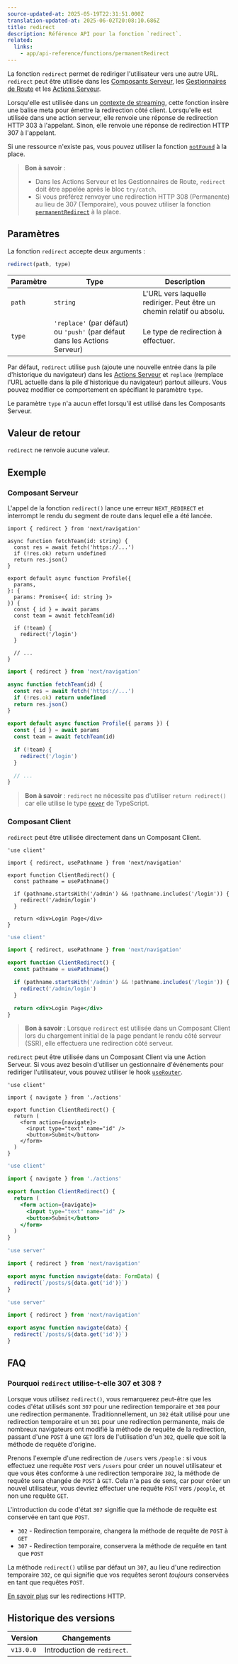 ```yaml
---
source-updated-at: 2025-05-19T22:31:51.000Z
translation-updated-at: 2025-06-02T20:08:10.686Z
title: redirect
description: Référence API pour la fonction `redirect`.
related:
  links:
    - app/api-reference/functions/permanentRedirect
---
```


La fonction `redirect` permet de rediriger l'utilisateur vers une autre URL. `redirect` peut être utilisée dans les [Composants Serveur](/docs/app/getting-started/server-and-client-components), les [Gestionnaires de Route](/docs/app/building-your-application/routing/route-handlers) et les [Actions Serveur](/docs/app/building-your-application/data-fetching/server-actions-and-mutations).

Lorsqu'elle est utilisée dans un [contexte de streaming](/docs/app/building-your-application/routing/loading-ui-and-streaming#what-is-streaming), cette fonction insère une balise meta pour émettre la redirection côté client. Lorsqu'elle est utilisée dans une action serveur, elle renvoie une réponse de redirection HTTP 303 à l'appelant. Sinon, elle renvoie une réponse de redirection HTTP 307 à l'appelant.

Si une ressource n'existe pas, vous pouvez utiliser la fonction [`notFound`](/docs/app/api-reference/functions/not-found) à la place.

> **Bon à savoir** :
>
> - Dans les Actions Serveur et les Gestionnaires de Route, `redirect` doit être appelée après le bloc `try/catch`.
> - Si vous préférez renvoyer une redirection HTTP 308 (Permanente) au lieu de 307 (Temporaire), vous pouvez utiliser la fonction [`permanentRedirect`](/docs/app/api-reference/functions/permanentRedirect) à la place.

## Paramètres

La fonction `redirect` accepte deux arguments :

```js
redirect(path, type)
```

| Paramètre | Type                                                          | Description                                                 |
| --------- | ------------------------------------------------------------- | ----------------------------------------------------------- |
| `path`    | `string`                                                      | L'URL vers laquelle rediriger. Peut être un chemin relatif ou absolu. |
| `type`    | `'replace'` (par défaut) ou `'push'` (par défaut dans les Actions Serveur) | Le type de redirection à effectuer.                            |

Par défaut, `redirect` utilise `push` (ajoute une nouvelle entrée dans la pile d'historique du navigateur) dans les [Actions Serveur](/docs/app/building-your-application/data-fetching/server-actions-and-mutations) et `replace` (remplace l'URL actuelle dans la pile d'historique du navigateur) partout ailleurs. Vous pouvez modifier ce comportement en spécifiant le paramètre `type`.

Le paramètre `type` n'a aucun effet lorsqu'il est utilisé dans les Composants Serveur.

## Valeur de retour

`redirect` ne renvoie aucune valeur.

## Exemple

### Composant Serveur

L'appel de la fonction `redirect()` lance une erreur `NEXT_REDIRECT` et interrompt le rendu du segment de route dans lequel elle a été lancée.

```tsx filename="app/team/[id]/page.tsx" switcher
import { redirect } from 'next/navigation'

async function fetchTeam(id: string) {
  const res = await fetch('https://...')
  if (!res.ok) return undefined
  return res.json()
}

export default async function Profile({
  params,
}: {
  params: Promise<{ id: string }>
}) {
  const { id } = await params
  const team = await fetchTeam(id)

  if (!team) {
    redirect('/login')
  }

  // ...
}
```

```jsx filename="app/team/[id]/page.js" switcher
import { redirect } from 'next/navigation'

async function fetchTeam(id) {
  const res = await fetch('https://...')
  if (!res.ok) return undefined
  return res.json()
}

export default async function Profile({ params }) {
  const { id } = await params
  const team = await fetchTeam(id)

  if (!team) {
    redirect('/login')
  }

  // ...
}
```

> **Bon à savoir** : `redirect` ne nécessite pas d'utiliser `return redirect()` car elle utilise le type [`never`](https://www.typescriptlang.org/docs/handbook/2/functions.html#never) de TypeScript.

### Composant Client

`redirect` peut être utilisée directement dans un Composant Client.

```tsx filename="components/client-redirect.tsx" switcher
'use client'

import { redirect, usePathname } from 'next/navigation'

export function ClientRedirect() {
  const pathname = usePathname()

  if (pathname.startsWith('/admin') && !pathname.includes('/login')) {
    redirect('/admin/login')
  }

  return <div>Login Page</div>
}
```

```jsx filename="components/client-redirect.jsx" switcher
'use client'

import { redirect, usePathname } from 'next/navigation'

export function ClientRedirect() {
  const pathname = usePathname()

  if (pathname.startsWith('/admin') && !pathname.includes('/login')) {
    redirect('/admin/login')
  }

  return <div>Login Page</div>
}
```

> **Bon à savoir** : Lorsque `redirect` est utilisée dans un Composant Client lors du chargement initial de la page pendant le rendu côté serveur (SSR), elle effectuera une redirection côté serveur.

`redirect` peut être utilisée dans un Composant Client via une Action Serveur. Si vous avez besoin d'utiliser un gestionnaire d'événements pour rediriger l'utilisateur, vous pouvez utiliser le hook [`useRouter`](/docs/app/api-reference/functions/use-router).

```tsx filename="app/client-redirect.tsx" switcher
'use client'

import { navigate } from './actions'

export function ClientRedirect() {
  return (
    <form action={navigate}>
      <input type="text" name="id" />
      <button>Submit</button>
    </form>
  )
}
```

```jsx filename="app/client-redirect.jsx" switcher
'use client'

import { navigate } from './actions'

export function ClientRedirect() {
  return (
    <form action={navigate}>
      <input type="text" name="id" />
      <button>Submit</button>
    </form>
  )
}
```

```ts filename="app/actions.ts" switcher
'use server'

import { redirect } from 'next/navigation'

export async function navigate(data: FormData) {
  redirect(`/posts/${data.get('id')}`)
}
```

```js filename="app/actions.js" switcher
'use server'

import { redirect } from 'next/navigation'

export async function navigate(data) {
  redirect(`/posts/${data.get('id')}`)
}
```

## FAQ

### Pourquoi `redirect` utilise-t-elle 307 et 308 ?

Lorsque vous utilisez `redirect()`, vous remarquerez peut-être que les codes d'état utilisés sont `307` pour une redirection temporaire et `308` pour une redirection permanente. Traditionnellement, un `302` était utilisé pour une redirection temporaire et un `301` pour une redirection permanente, mais de nombreux navigateurs ont modifié la méthode de requête de la redirection, passant d'une `POST` à une `GET` lors de l'utilisation d'un `302`, quelle que soit la méthode de requête d'origine.

Prenons l'exemple d'une redirection de `/users` vers `/people` : si vous effectuez une requête `POST` vers `/users` pour créer un nouvel utilisateur et que vous êtes conforme à une redirection temporaire `302`, la méthode de requête sera changée de `POST` à `GET`. Cela n'a pas de sens, car pour créer un nouvel utilisateur, vous devriez effectuer une requête `POST` vers `/people`, et non une requête `GET`.

L'introduction du code d'état `307` signifie que la méthode de requête est conservée en tant que `POST`.

- `302` - Redirection temporaire, changera la méthode de requête de `POST` à `GET`
- `307` - Redirection temporaire, conservera la méthode de requête en tant que `POST`

La méthode `redirect()` utilise par défaut un `307`, au lieu d'une redirection temporaire `302`, ce qui signifie que vos requêtes seront _toujours_ conservées en tant que requêtes `POST`.

[En savoir plus](https://developer.mozilla.org/docs/Web/HTTP/Redirections) sur les redirections HTTP.

## Historique des versions

| Version   | Changements                |
| --------- | ---------------------- |
| `v13.0.0` | Introduction de `redirect`. |